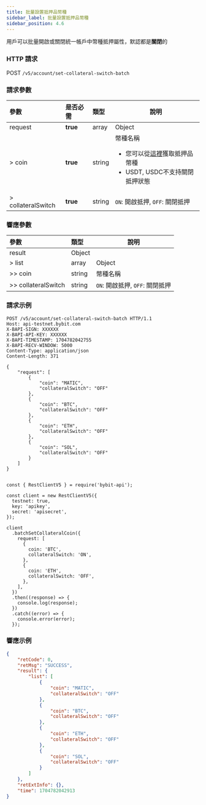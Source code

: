 ```yaml
---
title: 批量設置抵押品幣種
sidebar_label: 批量設置抵押品幣種
sidebar_position: 4.6
---
```

用戶可以批量開啟或關閉統一帳戶中幣種抵押屬性，默認都是**關閉**的

### HTTP 請求
POST `/v5/account/set-collateral-switch-batch`

### 請求參數
| 參數 | 是否必需 | 類型| 說明 |
|:----- |:-------|:-----|------ |
|request |**true** |array |Object|
|> coin |**true** |string |幣種名稱 <ul><li>您可以從[這裡](collateral-info)獲取抵押品幣種</li><li>USDT, USDC不支持關閉抵押狀態</li></ul>|
|> collateralSwitch |**true** |string |`ON`: 開啟抵押, `OFF`: 關閉抵押|

### 響應參數
| 參數 | 類型 | 說明|
|:----- |:-----|------ |
|result |Object | |
|> list |array |Object|
|>> coin |string |幣種名稱|
|>> collateralSwitch |string |`ON`: 開啟抵押, `OFF`: 關閉抵押|

### 請求示例

<Tabs groupId="programming-languages">
<TabItem value="http" label="HTTP">

```http
POST /v5/account/set-collateral-switch-batch HTTP/1.1
Host: api-testnet.bybit.com
X-BAPI-SIGN: XXXXXX
X-BAPI-API-KEY: XXXXXX
X-BAPI-TIMESTAMP: 1704782042755
X-BAPI-RECV-WINDOW: 5000
Content-Type: application/json
Content-Length: 371

{
    "request": [
        {
            "coin": "MATIC",
            "collateralSwitch": "OFF"
        },
        {
            "coin": "BTC",
            "collateralSwitch": "OFF"
        },
        {
            "coin": "ETH",
            "collateralSwitch": "OFF"
        },
        {
            "coin": "SOL",
            "collateralSwitch": "OFF"
        }
    ]
}
```

</TabItem>
<TabItem value="python" label="Python">

```python

```

</TabItem>

<TabItem value="Node" label="Node.js">

```n4js
const { RestClientV5 } = require('bybit-api');

const client = new RestClientV5({
  testnet: true,
  key: 'apikey',
  secret: 'apisecret',
});

client
  .batchSetCollateralCoin({
    request: [
      {
        coin: 'BTC',
        collateralSwitch: 'ON',
      },
      {
        coin: 'ETH',
        collateralSwitch: 'OFF',
      },
    ],
  })
  .then((response) => {
    console.log(response);
  })
  .catch((error) => {
    console.error(error);
  });
```

</TabItem>
</Tabs>

### 響應示例

```json
{
    "retCode": 0,
    "retMsg": "SUCCESS",
    "result": {
        "list": [
            {
                "coin": "MATIC",
                "collateralSwitch": "OFF"
            },
            {
                "coin": "BTC",
                "collateralSwitch": "OFF"
            },
            {
                "coin": "ETH",
                "collateralSwitch": "OFF"
            },
            {
                "coin": "SOL",
                "collateralSwitch": "OFF"
            }
        ]
    },
    "retExtInfo": {},
    "time": 1704782042913
}
```